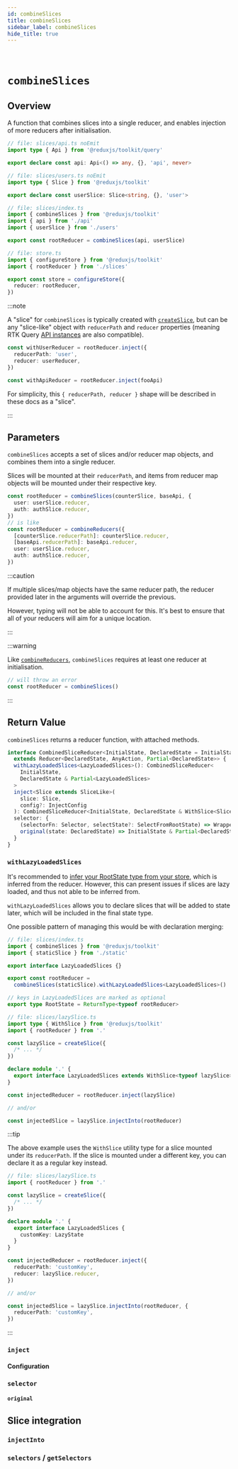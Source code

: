 ```yaml
---
id: combineSlices
title: combineSlices
sidebar_label: combineSlices
hide_title: true
---
```


&nbsp;

# `combineSlices`

## Overview

A function that combines slices into a single reducer, and enables injection of more reducers after initialisation.

```ts
// file: slices/api.ts noEmit
import type { Api } from '@reduxjs/toolkit/query'

export declare const api: Api<() => any, {}, 'api', never>

// file: slices/users.ts noEmit
import type { Slice } from '@reduxjs/toolkit'

export declare const userSlice: Slice<string, {}, 'user'>

// file: slices/index.ts
import { combineSlices } from '@reduxjs/toolkit'
import { api } from './api'
import { userSlice } from './users'

export const rootReducer = combineSlices(api, userSlice)

// file: store.ts
import { configureStore } from '@reduxjs/toolkit'
import { rootReducer } from './slices'

export const store = configureStore({
  reducer: rootReducer,
})
```

:::note

A "slice" for `combineSlices` is typically created with [`createSlice`](./createSlice.mdx),
but can be any "slice-like" object with `reducerPath` and `reducer` properties (meaning RTK Query [API instances](/rtk-query/api/created-api/overview.mdx) are also compatible).

```ts no-transpile
const withUserReducer = rootReducer.inject({
  reducerPath: 'user',
  reducer: userReducer,
})

const withApiReducer = rootReducer.inject(fooApi)
```

For simplicity, this `{ reducerPath, reducer }` shape will be described in these docs as a "slice".

:::

## Parameters

`combineSlices` accepts a set of slices and/or reducer map objects, and combines them into a single reducer.

Slices will be mounted at their `reducerPath`, and items from reducer map objects will be mounted under their respective key.

```ts no-transpile
const rootReducer = combineSlices(counterSlice, baseApi, {
  user: userSlice.reducer,
  auth: authSlice.reducer,
})
// is like
const rootReducer = combineReducers({
  [counterSlice.reducerPath]: counterSlice.reducer,
  [baseApi.reducerPath]: baseApi.reducer,
  user: userSlice.reducer,
  auth: authSlice.reducer,
})
```

:::caution

If multiple slices/map objects have the same reducer path, the reducer provided later in the arguments will override the previous.

However, typing will not be able to account for this. It's best to ensure that all of your reducers will aim for a unique location.

:::

:::warning

Like [`combineReducers`](https://redux.js.org/api/combinereducers), `combineSlices` requires at least one reducer at initialisation.

```ts no-transpile
// will throw an error
const rootReducer = combineSlices()
```

:::

## Return Value

`combineSlices` returns a reducer function, with attached methods.

```ts no-transpile
interface CombinedSliceReducer<InitialState, DeclaredState = InitialState>
  extends Reducer<DeclaredState, AnyAction, Partial<DeclaredState>> {
  withLazyLoadedSlices<LazyLoadedSlices>(): CombinedSliceReducer<
    InitialState,
    DeclaredState & Partial<LazyLoadedSlices>
  >
  inject<Slice extends SliceLike>(
    slice: Slice,
    config?: InjectConfig
  ): CombinedSliceReducer<InitialState, DeclaredState & WithSlice<Slice>>
  selector: {
    (selectorFn: Selector, selectState?: SelectFromRootState) => WrappedSelector
    original(state: DeclaredState) => InitialState & Partial<DeclaredState>
  }
}
```

### `withLazyLoadedSlices`

It's recommended to [infer your RootState type from your store](https://redux.js.org/usage/usage-with-typescript#define-root-state-and-dispatch-types), which is inferred from the reducer. However, this can present issues if slices are lazy loaded, and thus not able to be inferred from.

`withLazyLoadedSlices` allows you to declare slices that will be added to state later, which will be included in the final state type.

One possible pattern of managing this would be with declaration merging:

```ts no-transpile title="Using declaration merging to declare injected slices"
// file: slices/index.ts
import { combineSlices } from '@reduxjs/toolkit'
import { staticSlice } from './static'

export interface LazyLoadedSlices {}

export const rootReducer =
  combineSlices(staticSlice).withLazyLoadedSlices<LazyLoadedSlices>()

// keys in LazyLoadedSlices are marked as optional
export type RootState = ReturnType<typeof rootReducer>

// file: slices/lazySlice.ts
import type { WithSlice } from '@reduxjs/toolkit'
import { rootReducer } from '.'

const lazySlice = createSlice({
  /* ... */
})

declare module '.' {
  export interface LazyLoadedSlices extends WithSlice<typeof lazySlice> {}
}

const injectedReducer = rootReducer.inject(lazySlice)

// and/or

const injectedSlice = lazySlice.injectInto(rootReducer)
```

:::tip

The above example uses the `WithSlice` utility type for a slice mounted under its `reducerPath`. If the slice is mounted under a different key, you can declare it as a regular key instead.

```ts no-transpile title="Declaring a slice mounted outside its reducerPath"
// file: slices/lazySlice.ts
import { rootReducer } from '.'

const lazySlice = createSlice({
  /* ... */
})

declare module '.' {
  export interface LazyLoadedSlices {
    customKey: LazyState
  }
}

const injectedReducer = rootReducer.inject({
  reducerPath: 'customKey',
  reducer: lazySlice.reducer,
})

// and/or

const injectedSlice = lazySlice.injectInto(rootReducer, {
  reducerPath: 'customKey',
})
```

:::

### `inject`

#### Configuration

### `selector`

#### `original`

## Slice integration

### `injectInto`

### `selectors` / `getSelectors`
